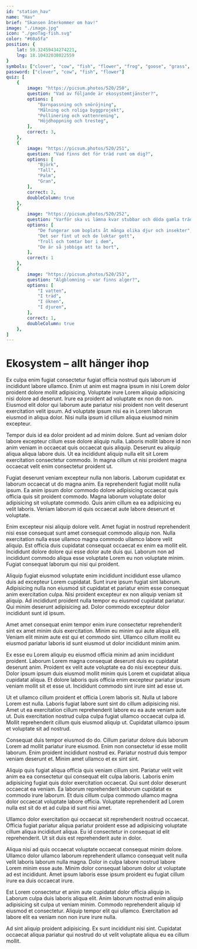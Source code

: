```yaml
---
id: "station_hav"
name: "Hav"
brief: "Skansen återkommer om hav!"
image: "./image.jpg"
icon: "./geoTag-fish.svg"
color: "#60a5fa"
position: {
    lat: 59.32459434274221,
    lng: 18.10432038022559
}
symbols: ["clover", "cow", "fish", "flower", "frog", "goose", "grass", "leaf", "woods"]
password: ["clover", "cow", "fish", "flower"]
quiz: [
    {
        image: "https://picsum.photos/520/250",
        question: "Vad av följande är ekosystemtjänster?",
        options: [
            "Barnpassning och snöröjning",
            "Målning och roliga byggprojekt",
            "Pollinering och vattenrening",
            "Höjdhoppning och tresteg",
        ],
        correct: 3,
    },
    {
        image: "https://picsum.photos/520/251",
        question: "Vad finns det för träd runt om dig?",
        options: [
            "Björk",
            "Tall",
            "Palm",
            "Gran",
        ],
        correct: 2,
        doubleColumn: true
    },
    {
        image: "https://picsum.photos/520/252",
        question: "Varför ska vi lämna kvar stubbar och döda gamla träd när vi avverkar skog?",
        options: [
            "De fungerar som boplats åt många olika djur och insekter",
            "Det ser fint ut och de luktar gott",
            "Troll och tomtar bor i dem",
            "De är så jobbiga att ta bort",
        ],
        correct: 1
    },
    {
        image: "https://picsum.photos/520/253",
        question: "Algblomning – var finns alger?",
        options: [
            "I vatten",
            "I träd",
            "I öknen",
            "I djuren",
        ],
        correct: 1,
        doubleColumn: true
    },
]
---
```


# Ekosystem – allt hänger ihop

Ex culpa enim fugiat consectetur fugiat officia nostrud quis laborum id incididunt labore ullamco. Enim ut anim est magna ipsum in nisi Lorem dolor proident dolore mollit adipisicing. Voluptate irure Lorem aliquip adipisicing nisi dolore ad deserunt. Irure ea proident ad voluptate ex non do non. Eiusmod elit dolor qui laborum aute pariatur nisi proident non velit deserunt exercitation velit ipsum. Ad voluptate ipsum nisi ea in Lorem laborum eiusmod in aliqua dolor. Nisi nulla ipsum id cillum aliqua eiusmod minim excepteur.

Tempor duis id ea dolor proident ad ad minim dolore. Sunt ad veniam dolor labore excepteur cillum esse dolore aliquip nulla. Laboris mollit labore id non anim veniam in occaecat quis occaecat quis aliquip. Deserunt eu aliquip aliqua aliqua labore duis. Ut ea incididunt aliquip nulla elit sit Lorem exercitation consectetur commodo. In magna cillum ut nisi proident magna occaecat velit enim consectetur proident ut.

Fugiat deserunt veniam excepteur nulla non laboris. Laborum cupidatat ex laborum occaecat ut do magna anim. Ea reprehenderit fugiat mollit nulla ipsum. Ea anim ipsum dolor commodo dolore adipisicing occaecat quis officia quis sit proident commodo. Magna laborum voluptate dolor adipisicing sit voluptate commodo. Quis anim cillum ea ea adipisicing eu velit laboris. Veniam laborum id quis occaecat aute labore deserunt et voluptate.



Enim excepteur nisi aliquip dolore velit. Amet fugiat in nostrud reprehenderit nisi esse consequat sunt amet consequat commodo aliquip non. Nulla exercitation nulla esse ullamco magna commodo ullamco labore velit aliquip. Est officia duis cupidatat consequat occaecat ex enim ea mollit elit. Incididunt dolore dolore qui esse dolor aute duis qui. Laborum non ad incididunt commodo aliqua esse voluptate Lorem eu non voluptate minim. Fugiat consequat laborum qui nisi qui proident.

Aliquip fugiat eiusmod voluptate enim incididunt incididunt esse ullamco duis ad excepteur Lorem cupidatat. Sunt irure ipsum fugiat sint laborum. Adipisicing nulla non eiusmod sit cupidatat et pariatur enim esse consequat anim exercitation culpa. Nisi proident excepteur ex non aliquip veniam sit aliquip. Ad incididunt proident nulla tempor eu eiusmod cupidatat pariatur. Qui minim deserunt adipisicing ad. Dolor commodo excepteur dolor incididunt sunt id ipsum.

Amet amet consequat enim tempor enim irure consectetur reprehenderit sint ex amet minim duis exercitation. Minim eu minim qui aute aliqua elit. Veniam elit minim aute est qui et commodo sint. Ullamco cillum mollit eu eiusmod pariatur laboris id sunt eiusmod ut dolor incididunt minim anim.

Ex esse eu Lorem aliquip eu eiusmod officia minim ad anim incididunt proident. Laborum Lorem magna consequat deserunt duis eu cupidatat deserunt anim. Proident ex velit aute voluptate ea do nisi excepteur duis. Dolor ipsum ipsum duis eiusmod mollit minim quis Lorem et cupidatat aliqua cupidatat aliqua. Et dolore laboris quis officia enim excepteur pariatur ipsum veniam mollit sit et esse ut. Incididunt commodo sint irure sint ad esse ut.

Ut et ullamco cillum proident et officia Lorem laboris sit. Nulla ut labore Lorem est nulla. Laboris fugiat labore sunt sint do cillum adipisicing nisi. Amet ut ea exercitation cillum reprehenderit labore eu ea aute veniam aute ut. Duis exercitation nostrud culpa culpa fugiat ullamco occaecat culpa id. Mollit reprehenderit cillum quis eiusmod aliquip ut. Cupidatat ullamco ipsum et voluptate sit ad nostrud.

Consequat duis tempor eiusmod do do. Cillum pariatur dolore duis laborum Lorem ad mollit pariatur irure eiusmod. Enim non consectetur id esse mollit laborum. Enim proident incididunt nostrud ex. Pariatur nostrud duis tempor veniam deserunt et. Minim amet ullamco et ex sint sint.

Aliquip quis fugiat aliqua officia quis veniam cillum sint. Pariatur velit velit anim ea ea consectetur qui consequat elit culpa laboris. Laboris enim adipisicing fugiat quis dolor exercitation occaecat. Qui sunt dolor deserunt occaecat ea veniam. Ea laborum reprehenderit laborum cupidatat ex commodo irure laborum. Et duis cillum culpa commodo ullamco magna dolor occaecat voluptate labore officia. Voluptate reprehenderit ad Lorem nulla est sit do et ad culpa id sunt nisi amet.

Ullamco dolor exercitation qui occaecat sit reprehenderit nostrud occaecat. Officia fugiat pariatur aliqua pariatur proident esse ad adipisicing voluptate cillum aliqua incididunt aliqua. Eu id consectetur in consequat id elit reprehenderit. Ut sit duis est reprehenderit aute in dolor.

Aliqua nisi ad quis occaecat voluptate occaecat consequat minim dolore. Ullamco dolor ullamco laborum reprehenderit ullamco consequat velit nulla velit laboris laborum nulla magna. Dolor in culpa labore nostrud labore Lorem minim esse aute. Minim dolor consequat laborum dolor ut voluptate ad est incididunt. Amet ipsum laboris esse ipsum proident eu fugiat cillum irure ea duis occaecat irure.

Est Lorem consectetur et anim aute cupidatat dolor officia aliquip in. Laborum culpa duis laboris aliqua elit. Anim laborum nostrud enim aliquip adipisicing sit culpa ut veniam minim. Commodo reprehenderit aliquip id eiusmod et consectetur. Aliquip tempor elit qui ullamco. Exercitation ad labore elit ea veniam non non irure irure nulla.

Ad sint aliquip proident adipisicing. Ex sunt incididunt nisi sint. Cupidatat occaecat aliqua pariatur qui nostrud do ut velit voluptate aliqua eu ea cillum mollit.